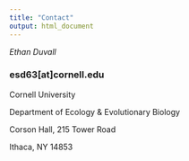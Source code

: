 ```yaml
---
title: "Contact"
output: html_document
---
```


*Ethan Duvall*


### **esd63[at]cornell.edu**


Cornell University

Department of Ecology & Evolutionary Biology

Corson Hall, 215 Tower Road

Ithaca, NY 14853